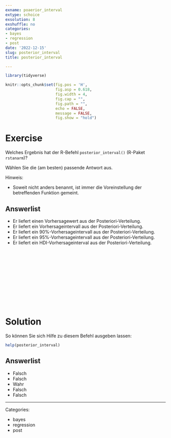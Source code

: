 ```yaml
---
exname: poaerior_interval
extype: schoice
exsolution: 8
exshuffle: no
categories:
- bayes
- regression
- post
date: '2022-12-15'
slug: posterior_interval
title: posterior_interval

---
```





```r
library(tidyverse)

```


```r
knitr::opts_chunk$set(fig.pos = 'H',
                      fig.asp = 0.618,
                      fig.width = 4,
                      fig.cap = "", 
                      fig.path = "",
                      echo = FALSE,
                      message = FALSE,
                      fig.show = "hold")
```






# Exercise

Welches Ergebnis hat der R-Befehl `posterior_interval()` (R-Paket `rstanarm`)?

Wählen Sie die (am besten) passende Antwort aus.

Hinweis:

- Soweit nicht anders benannt, ist immer die Voreinstellung der betreffenden Funktion gemeint.

Answerlist
----------
* Er liefert einen Vorhersagewert aus der Posteriori-Verteilung.
* Er liefert ein Vorhersageintervall aus der Posteriori-Verteilung.
* Er liefert ein 90%-Vorhersageintervall aus der Posteriori-Verteilung.
* Er liefert ein 95%-Vorhersageintervall aus der Posteriori-Verteilung.
* Er liefert ein HDI-Vorhersageinterval aus der Posteriori-Verteilung.




</br>
</br>
</br>
</br>
</br>
</br>
</br>
</br>
</br>
</br>

# Solution

So können Sie sich Hilfe zu diesem Befehl ausgeben lassen:

```r
help(posterior_interval)
```



Answerlist
----------


* Falsch
* Falsch
* Wahr
* Falsch
* Falsch





---

Categories: 

- bayes
- regression
- post

